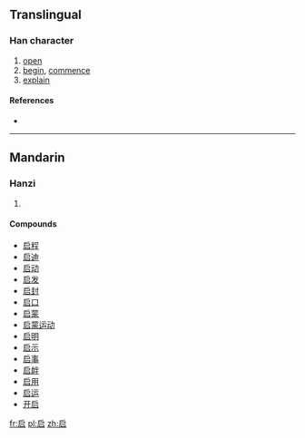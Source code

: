 {{also|啓|啟}}
==Translingual==
{{zh-forms|[[启]]|[[啟]]}}

===Han character===
{{Han char|rn=30|rad=口|as=04|sn=7|four=|canj=戈尸口 (ISR)}}

# [[open]]
# [[begin]], [[commence]]
# [[explain]]

====References====
* {{Han ref|kx=0178.210|dkj=03357|dj=0396.070|hdz=10594.100|uh=542F|ud=21551}}

----

==Mandarin==

===Hanzi===
{{cmn-hanzi|tra=[[啓]], [[啟]]|pin=[[qǐ]] ([[qi3]])|wg=ch'i<sup>3</sup>}}

# {{defn|lang=cmn|sort=口04}}

====Compounds====
* [[启程]]
* [[启迪]]
* [[启动]]
* [[启发]]
* [[启封]]
* [[启口]]
* [[启蒙]]
* [[启蒙运动]]
* [[启明]]
* [[启示]]
* [[启事]]
* [[启衅]]
* [[启用]]
* [[启运]]
* [[开启]]

[[fr:启]]
[[pl:启]]
[[zh:启]]